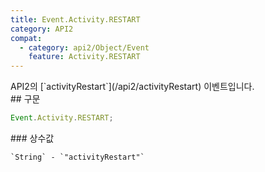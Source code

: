 ```yaml
---
title: Event.Activity.RESTART
category: API2
compat:
  - category: api2/Object/Event
    feature: Activity.RESTART
---
```


<Section>
  API2의 [`activityRestart`](/api2/activityRestart) 이벤트입니다.
</Section>
<Section>
  ## 구문

  ~~~js
  Event.Activity.RESTART;
  ~~~

  <Section>
    ### 상수값

    `String` - `"activityRestart"`
  </Section>
</Section>